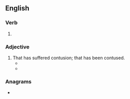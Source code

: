 ==English==

===Verb===
{{head|en|verb form}}

# {{en-past of|contuse}}

===Adjective===
{{en-adj}}

# That has suffered contusion; that has been contused.
#* {{RQ:Herbert Travaile|edition=2nd|page=80|passage=[E]re Sun-riſe, his &#91;{{w|Khusrau Mirza}}'s&#93; afflicted vvife (''[[w:Mirza Aziz Koka|Cavvn Azems]]'' daughter) goes to viſit him; vvhere finding him ſpeechleſſe, and (by his '''contus'd''' face) murdered; never did poore vvretch ſhed more teares, or ſhevv more paſſion; by tearing her faire hayre, deforming her ſvveet face ſo fiercely, ſo amazedly, that her Father and all his family heare her, and ſee it to their griefe and admiration.}}
#* {{quote-book|en|year=1938|author=Norman Lindsay|authorlink=Norman Lindsay|title=Age of Consent|publisher=Ure Smith|location=Sydney|year_published=1962|page=21|passage=Bradly could see the livid mark of scars on the close-cropped sandy skull. They were recent, and still showed '''contused''' edges[.]}}

===Anagrams===
* {{anagrams|en|a=cdenostu|uncosted}}